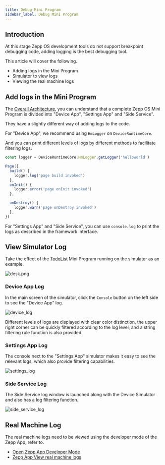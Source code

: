 ```yaml
---
title: Debug Mini Program
sidebar_label: Debug Mini Program
---
```


## Introduction

At this stage Zepp OS development tools do not support breakpoint debugging code, adding logging is the best debugging tool.

This article will cover the following.

- Adding logs in the Mini Program
- Simulator to view logs
- Viewing the real machine logs

## Add logs in the Mini Program

The [Overall Architecture](../architecture/arc.mdx), you can understand that a complete Zepp OS Mini Program is divided into "Device App", "Settings App" and "Side Service".

They have a slightly different way of adding logs to the code.

For "Device App", we recommend using `HmLogger` on `DeviceRuntimeCore`.

And you can print different levels of logs by different methods to facilitate filtering logs.

```js
const logger = DeviceRuntimeCore.HmLogger.getLogger('helloworld')

Page({
  build() {
    logger.log('page build invoked')
  },
  onInit() {
    logger.error('page onInit invoked')
  },

  onDestroy() {
    logger.warn('page onDestroy invoked')
  },
})
```

For "Settings App" and "Side Service", you can use `console.log` to print the logs as described in the framework interface.

## View Simulator Log

Take the effect of the [TodoList](../../samples/app/toDoList.md) Mini Program running on the simulator as an example.

![desk.png](/img/simulator/workspace.jpg)

### Device App Log

In the main screen of the simulator, click the `Console` button on the left side to see the "Device App" log.

![device_log](/img/docs/guides/best-practice/device_log.jpg)

Different levels of logs are displayed with clear color distinction, the upper right corner can be quickly filtered according to the log level, and a string filtering rule function is also provided.

### Settings App Log

The console next to the "Settings App" simulator makes it easy to see the relevant logs, which also provide filtering capabilities.

![settings_log](/img/docs/guides/best-practice/settings_log.jpg)

### Side Service Log

The Side Service log window is launched along with the Device Simulator and also has a log filtering function.

![side_service_log](/img/docs/guides/best-practice/side_service_log.jpg)

## Real Machine Log

The real machine logs need to be viewed using the developer mode of the Zepp App, refer to.

- [Open Zepp App Developer Mode](../tools/zepp-app.mdx#developer-mode-opening-method)
- [Zepp App View real machine logs](../tools/zepp-app.mdx#view-real-machine-logs)
